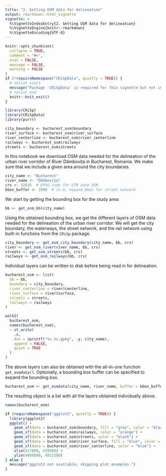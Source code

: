 ```yaml
---
title: "2. Getting OSM data for delineation"
output: rmarkdown::html_vignette
vignette: >
  %\VignetteIndexEntry{2. Getting OSM data for delineation}
  %\VignetteEngine{knitr::rmarkdown}
  %\VignetteEncoding{UTF-8}
---
```


```r
knitr::opts_chunk$set(
  collapse = TRUE,
  comment = "#>",
  eval = FALSE,
  message = FALSE,
  warning = FALSE
)
if (!requireNamespace("CRiSpData", quietly = TRUE)) {
  # nolint start
  message("Package 'CRiSpData' is required for this vignette but not installed. Install it from GitHub using pak::pak('CityRiverSpaces/CRiSpData')")
  # nolint end
  knitr::knit_exit()
}
```

```r
library(CRiSp)
library(CRiSpData)
library(purrr)

city_boundary <- bucharest_osm$boundary
river_surface <- bucharest_osm$river_surface
river_centerline <- bucharest_osm$river_centerline
railways <- bucharest_osm$railways
streets <- bucharest_osm$streets
```

In this notebook we download OSM data needed for the delineation of the urban river corridor of River Dâmbovița in Bucharest, Romania. We make sure that we include a given area around the city boundaries.

```r
city_name <- "Bucharest"
river_name <- "Dâmbovița"
crs <- 32635  # EPSG code for UTM zone 35N
bbox_buffer <- 2000  # in m, expand bbox for street network
```

We start by getting the bounding box for the study area:

```r
bb <- get_osm_bb(city_name)
```

Using the obtained bounding box, we get the different layers of OSM data needed for the delineation of the urban river corridor. We will get the city boundary, the waterways, the street network, and the rail network using built-in functions from the `CRiSp` package.

```r
city_boundary <- get_osm_city_boundary(city_name, bb, crs)
river <- get_osm_river(river_name, bb, crs)
streets <- get_osm_streets(bb, crs)
railways <- get_osm_railways(bb, crs)
```

Individual layers can be written to disk before being read in for delineation.

```r
bucharest_osm <- list(
  bb = bb,
  boundary = city_boundary,
  river_centerline = river$centerline,
  river_surface = river$surface,
  streets = streets,
  railways = railways
)

walk2(
  bucharest_osm,
  names(bucharest_osm),
  ~ st_write(
    .x,
    dsn = sprintf("%s_%s.gpkg", .y, city_name),
    append = FALSE,
    quiet = TRUE
  )
)
```

The above layers can also be obtained with the all-in-one function `get_osmdata()`. Optionally, a bounding box buffer can be specified to expand the bounding box.

```r
bucharest_osm <- get_osmdata(city_name, river_name, buffer = bbox_buffer)
```

The resulting object is a list with all the layers obtained individually above.

```r
names(bucharest_osm)
```


```r
if (requireNamespace("ggplot2", quietly = TRUE)) {
  library(ggplot2)
  ggplot() +
    geom_sf(data = bucharest_osm$boundary, fill = "grey", color = "black") +
    geom_sf(data = bucharest_osm$railways, color = "orange") +
    geom_sf(data = bucharest_osm$streets, color = "black") +
    geom_sf(data = bucharest_osm$river_surface, fill = "blue", color = "blue") +
    geom_sf(data = bucharest_osm$river_centerline, color = "blue") +
    xlim(417000, 439000) +
    ylim(4908800, 4932500)
} else {
  message("ggplot2 not available; skipping plot examples.")
}
```


